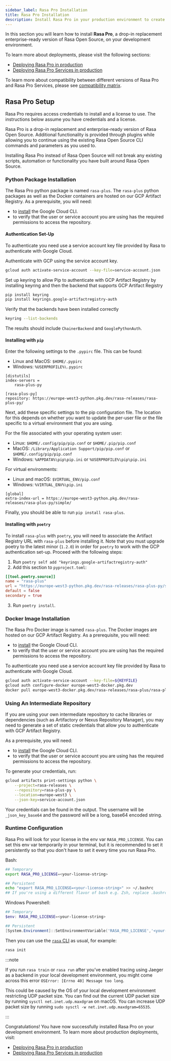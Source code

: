 ```yaml
---
sidebar_label: Rasa Pro Installation
title: Rasa Pro Installation
description: Install Rasa Pro in your production environment to create an enterprise ready Rasa deployment.
---
```



<RasaProLabel />

<RasaProBanner />

In this section you will learn how to install **Rasa Pro**, a drop-in replacement enterprise-ready version of Rasa Open Source, on your development environment.

To learn more about deployments, please visit the following sections:

- [Deploying Rasa Pro in production](../../deploy/deploy-rasa.mdx)
- [Deploying Rasa Pro Services in production](../../deploy/deploy-rasa-pro-services.mdx)

To learn more about compatibility between different versions of Rasa Pro and Rasa Pro Services, please see
[compatibility matrix](../../compatibility-matrix.mdx).

## Rasa Pro Setup

Rasa Pro requires access credentials to install and a license to use. The instructions below assume you have
credentials and a license.

Rasa Pro is a drop-in replacement and enterprise-ready version of Rasa Open Source.
Additional functionality is provided through plugins while allowing you to continue using the existing Rasa Open Source CLI commands and parameters as you used to.

Installing Rasa Pro instead of Rasa Open Source will not break any existing scripts, automation or functionality you have built around Rasa Open Source.

### Python Package Installation

The Rasa Pro python package is named `rasa-plus`. The `rasa-plus` python packages as well as the Docker containers are hosted on our GCP Artifact Registry.
As a prerequisite, you will need:

- to [install](https://cloud.google.com/sdk/docs/install) the Google Cloud CLI.
- to verify that the user or service account you are using has the required permissions to access the repository.

#### Authentication Set-Up
To authenticate you need use a service account key file provided by Rasa to authenticate with Google Cloud.

Authenticate with GCP using the service account key.

```sh
gcloud auth activate-service-account --key-file=service-account.json
```

Set up keyring to allow Pip to authenticate with GCP Artifact Registry by installing keyring and then the backend that supports GCP Artifact Registry

```sh
pip install keyring
pip install keyrings.google-artifactregistry-auth
```

Verify that the backends have been installed correctly

```sh
keyring --list-backends
```

The results should include `ChainerBackend` and `GooglePythonAuth`.


#### Installing with `pip`

Enter the following settings to the `.pypirc` file. This can be found:

- Linux and MacOS: `$HOME/.pypirc`
- Windows: `%USERPROFILE%\.pypirc`


```
[distutils]
index-servers =
    rasa-plus-py

[rasa-plus-py]
repository: https://europe-west3-python.pkg.dev/rasa-releases/rasa-plus-py/

```

Next, add these specific settings to the pip configuration file. The location for this depends on whether you want to update the per-user file or the file specific to a virtual environment that you are using.

For the file associated with your operating system user:

- Linux: `$HOME/.config/pip/pip.conf` or `$HOME/.pip/pip.conf`
- MacOS: `/Library/Application Support/pip/pip.conf` or `$HOME/.config/pip/pip.conf`
- Windows: `%APPDATA%\pip\pip.ini` or `%USERPROFILE%\pip\pip.ini`

For virtual environments:

- Linux and macOS: `$VIRTUAL_ENV/pip.conf`
- Windows: `%VIRTUAL_ENV%\pip.ini`


```
[global]
extra-index-url = https://europe-west3-python.pkg.dev/rasa-releases/rasa-plus-py/simple/

```

Finally, you should be able to run `pip install rasa-plus`.

#### Installing with `poetry`

To install `rasa-plus` with `poetry`, you will need to associate the Artifact Registry URL with `rasa-plus` before installing it.
Note that you must upgrade poetry to the latest minor (`1.2.0`) in order for `poetry` to work with the GCP authentication set-up.
Proceed with the following steps:

1. Run `poetry self add "keyrings.google-artifactregistry-auth"`
2. Add this section to `pyproject.toml`:

```toml
[[tool.poetry.source]]
name = "rasa-plus"
url = "https://europe-west3-python.pkg.dev/rasa-releases/rasa-plus-py/simple"
default = false
secondary = true

```

3. Run `poetry install`.


### Docker Image Installation

The Rasa Pro Docker image is named `rasa-plus`. The Docker images are hosted on our GCP Artifact Registry.
As a prerequisite, you will need:

- to [install](https://cloud.google.com/sdk/docs/install) the Google Cloud CLI.
- to verify that the user or service account you are using has the required permissions to access the repository.

To authenticate you need use a service account key file provided by Rasa to authenticate with Google Cloud.

```bash
gcloud auth activate-service-account --key-file=${KEYFILE}
gcloud auth configure-docker europe-west3-docker.pkg.dev
docker pull europe-west3-docker.pkg.dev/rasa-releases/rasa-plus/rasa-plus
```

### Using An Intermediate Repository
If you are using your own intermediate repository to cache libraries or dependencies (such as Artifactory or Nexus Repository Manager), you may need to generate a set of static credentials that allow you to authenticate with GCP Artifact Registry.

As a prerequisite, you will need:

- to [install](https://cloud.google.com/sdk/docs/install) the Google Cloud CLI.
- to verify that the user or service account you are using has the required permissions to access the repository.

To generate your credentials, run:

```sh
gcloud artifacts print-settings python \
    --project=rasa-releases \
    --repository=rasa-plus-py \
    --location=europe-west3 \
    --json-key=service-account.json
```

Your credentials can be found in the output. The username will be `_json_key_base64` and the password will be a long, base64 encoded string.

### Runtime Configuration

Rasa Pro will look for your license in the env var `RASA_PRO_LICENSE`.
You can set this env var temporarily in your terminal, but it is recommended
to set it persistently so that you don't have to set it every time you run
Rasa Pro.

Bash:

```sh
## Temporary
export RASA_PRO_LICENSE=<your-license-string>

## Persistent
echo "export RASA_PRO_LICENSE=<your-license-string>" >> ~/.bashrc
## If you're using a different flavor of bash e.g. Zsh, replace .bashrc with your shell's initialization script e.g. ~/.zshrc
```

Windows Powershell:

```powershell
## Temporary
$env: RASA_PRO_LICENSE=<your-license-string>

## Persistent
[System.Environment]::SetEnvironmentVariable('RASA_PRO_LICENSE','<your-license-string>')
```

Then you can use the [`rasa` CLI](https://rasa.com/docs/rasa/command-line-interface) as usual, for example:

```sh
rasa init
```

:::note

If you run `rasa train` or `rasa run` after you’ve enabled tracing using Jaeger as a backend in your local development environment,
you might come across this error `OSError: [Errno 40] Message too long`.

This could be caused by the OS of your local development environment restricting UDP packet size.
You can find out the current UDP packet size by running `sysctl net.inet.udp.maxdgram` on macOS.
You can increase UDP packet size by running `sudo sysctl -w net.inet.udp.maxdgram=65535`.

:::

Congratulations! You have now successfully installed Rasa Pro on your development environment.
To learn more about production deployments, visit:

- [Deploying Rasa Pro in production](../../deploy/deploy-rasa.mdx)
- [Deploying Rasa Pro Services in production](../../deploy/deploy-rasa-pro-services.mdx)
